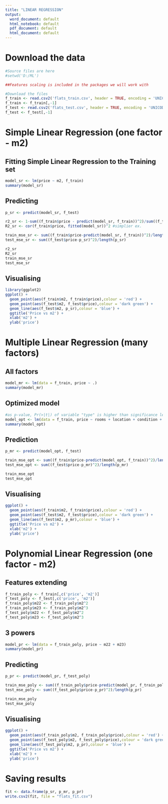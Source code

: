 ---
title: "LINEAR REGRESSION"
output:
  word_document: default
  html_notebook: default
  pdf_document: default
  html_document: default
---

# Download the data
```{r}
#Source files are here
#setwd('D:/ML')

##Features scaling is included in the packages we will work with

#Download the files
f_train <- read.csv2('flats_train.csv', header = TRUE, encoding = 'UNICOD')
f_train <- f_train[,-1]
f_test <- read.csv2('flats_test.csv', header = TRUE, encoding = 'UNICOD')
f_test <- f_test[,-1]
```

# Simple Linear Regression (one factor - m2)

## Fitting Simple Linear Regression to the Training set
```{r}
model_sr <- lm(price ~ m2, f_train)
summary(model_sr)
```

## Predicting
```{r}
p_sr <- predict(model_sr, f_test)

r2_sr <- 1-sum((f_train$price - predict(model_sr, f_train))^2)/sum((f_train$price - mean(f_train$price))^2)
R2_sr <- cor(f_train$price, fitted(model_sr))^2 #simplier ex.

train_mse_sr <- sum((f_train$price-predict(model_sr, f_train))^2)/length(f_train$price)
test_mse_sr <- sum((f_test$price-p_sr)^2)/length(p_sr)

r2_sr
R2_sr
train_mse_sr
test_mse_sr
```

## Visualising
```{r}
library(ggplot2)
ggplot() +
  geom_point(aes(f_train$m2, f_train$price),colour = 'red') +
  geom_point(aes(f_test$m2, f_test$price),colour = 'dark green') +
  geom_line(aes(f_test$m2, p_sr),colour = 'blue') +
  ggtitle('Price vs m2') +
  xlab('m2') +
  ylab('price')
```

# Multiple Linear Regression (many factors)

## All factors
```{r}
model_mr <- lm(data = f_train, price ~ .) 
summary(model_mr)  
```

## Optimized model
```{r}
#as p-value, Pr(>|t|) of variable "type" is higher than significance level (5%), let's exclude this variable from the model
model_opt <- lm(data = f_train, price ~ rooms + location + condition + m2) 
summary(model_opt)  
```

## Prediction
```{r}
p_mr <- predict(model_opt, f_test)

train_mse_opt <- sum((f_train$price-predict(model_opt, f_train))^2)/length(f_train$price)
test_mse_opt <- sum((f_test$price-p_mr)^2)/length(p_mr)

train_mse_opt
test_mse_opt
```

## Visualising
```{r}
ggplot() +
  geom_point(aes(f_train$m2, f_train$price),colour = 'red') +
  geom_point(aes(f_test$m2, f_test$price),colour = 'dark green') +
  geom_line(aes(f_test$m2, p_mr),colour = 'blue') +
  ggtitle('Price vs m2') +
  xlab('m2') +
  ylab('price')
```

# Polynomial Linear Regression (one factor - m2)

## Features extending 
```{r}
f_train_poly <- f_train[,c('price', 'm2')]
f_test_poly <- f_test[,c('price', 'm2')]
f_train_poly$m22 <- f_train_poly$m2^2
f_train_poly$m23 <- f_train_poly$m2^3
f_test_poly$m22 <- f_test_poly$m2^2
f_test_poly$m23 <- f_test_poly$m2^3
```

## 3 powers
```{r}
model_pr <- lm(data = f_train_poly, price ~ m22 + m23) 
summary(model_pr)  
```

## Predicting
```{r}
p_pr <- predict(model_pr, f_test_poly)

train_mse_poly <- sum((f_train_poly$price-predict(model_pr, f_train_poly))^2)/length(f_train_poly$price)
test_mse_poly <- sum((f_test_poly$price-p_pr)^2)/length(p_pr)

train_mse_poly
test_mse_poly
```

## Visualising
```{r}
ggplot() +
  geom_point(aes(f_train_poly$m2, f_train_poly$price),colour = 'red') +
  geom_point(aes(f_test_poly$m2, f_test_poly$price),colour = 'dark green') +
  geom_line(aes(f_test_poly$m2, p_pr),colour = 'blue') +
  ggtitle('Price vs m2') +
  xlab('m2') +
  ylab('price')
```

# Saving results
```{r}
fit <- data.frame(p_sr, p_mr, p_pr)
write.csv2(fit, file = "flats_fit.csv")
```